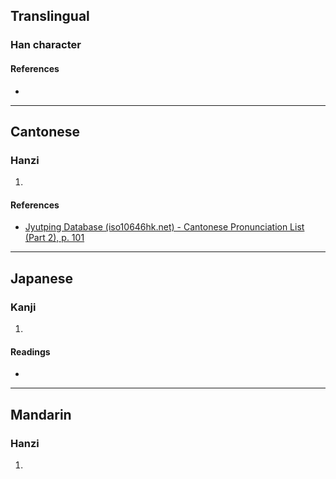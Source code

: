 {{character info/new}}
==Translingual==

===Han character===
{{Han char|rn=46|rad=山|as=19|sn=22|four=|canj=UMCE|ids=⿰山夒}}

====References====
* {{Han ref|kx=0322.340|dkj=08636|dj=0623.060|hdz=10808.030|uh=5DCE|ud=24014}}

----

==Cantonese==

===Hanzi===
{{yue-hanzi|jyut=[[naau4]], [[laau4]]|y=naau4, laau4}}

# {{defn|lang=yue|sort=山19}}

====References====
* [http://www.iso10646hk.net/jp/document/download.jsp Jyutping Database (iso10646hk.net) - Cantonese Pronunciation List (Part 2), p. 101]

----

==Japanese==

===Kanji===
{{ja-kanji|grade=|rs=山19}}

# {{defn|lang=ja|sort=山19}}

====Readings====
* {{ja-readings|on=[[どう]] (dō)|kun=}}

----

==Mandarin==

===Hanzi===
{{cmn-hanzi|pin=[[náo]] ([[nao2]]), [[kūn]] ([[kun1]])|wg=nao<sup>2</sup>, k'un<sup>1</sup>}}

# {{defn|lang=cmn|sort=山19}}